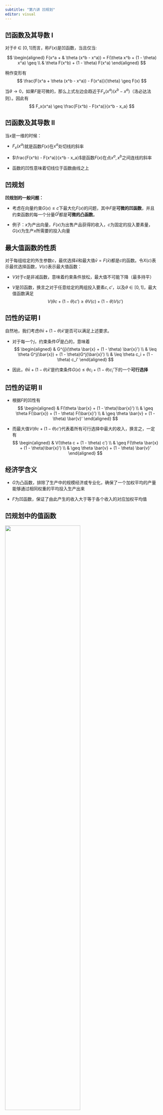 ```yaml
---
subtitle: "第六讲 凹规划"
editor: visual
---
```


## 凹函数及其导数 I

对于$\theta \in [0,1]$而言，称$F(x)$是凹函数，当且仅当:

$$
\begin{aligned}
F(x^a + & \theta (x^b - x^a)) = F(\theta x^b + (1 - \theta) x^a) \geq \\
& \theta F(x^b) + (1 - \theta) F(x^a)
\end{aligned}
$$

稍作变形有 $$
\frac{F(x^a + \theta (x^b - x^a)) - F(x^a)}{\theta} \geq F(x)
$$

当$\theta \rightarrow 0$，如果$F$是可微的，那么上式左边会趋近于$F_x(x^a)(x^b - x^a)$（洛必达法则）。因此有
$$
F_x(x^a) \geq \frac{F(x^b) - F(x^a)}{x^b - x_a}
$$

## 凹函数及其导数 II

当$x$是一维的时候：

-   $F_x(x^a)$就是函数$F(x)$在$x^a$处切线的斜率

-   $\frac{F(x^b) - F(x^a)}{x^b - x_a}$是函数$F(x)$在点$x^a, x^b$之间连线的斜率

-   函数的凹性意味着切线位于函数曲线之上

## 凹规划

**凹规划的一般问题：**

-   考虑在向量约束$G(x) \leq c$下最大化$F(x)$的问题，其中$F$是**可微的凹函数**，并且约束函数的每一个分量$G^j$都是**可微的凸函数**。

-   例子：$x$为产出向量，$F(x)$为出售产品获得的收入，$c$为固定的投入要素量，$G(x)$为生产$x$所需要的投入向量

## 最大值函数的性质

对于每组给定的外生参数$c$，最优选择$\bar{x}$和最大值$\bar{v} = F(\bar{x})$都是$c$的函数。令$X(c)$表示最优选择函数，$V(c)$表示最大值函数：

-   $V$对于$c$是非减函数，意味着约束条件放松，最大值不可能下降（最多持平）

-   $V$是凹函数，换言之对于任意给定的两组投入要素$c, c'$，以及$\theta \in [0,1]$，最大值函数满足
    $$
    V(\theta c + (1 - \theta) c') \geq \theta V(c) + (1 - \theta) V(c')
    $$

## 凹性的证明 I

自然地，我们考虑$\theta \bar{x} + (1 - \theta) \bar{x}'$是否可以满足上述要求。

-   对于每一个$j$，约束条件$G^j$是凸的，意味着 $$
    \begin{aligned}
    & G^{j}(\theta \bar{x} + (1 - \theta) \bar{x}') \\
    & \leq \theta G^j(\bar{x}) + (1 - \theta)G^j(\bar{x}') \\
    & \leq \theta c_i + (1 - \theta) c_i'
    \end{aligned}
    $$

-   因此，$\theta \bar{x} + (1 - \theta) \bar{x}'$是约束条件$G(x) \leq \theta c_i + (1 - \theta) c_i'$下的一个**可行选择**

## 凹性的证明 II

-   根据$F$的凹性有 $$
    \begin{aligned}
    & F(\theta \bar{x} + (1 - \theta)\bar{x}') \\
    & \geq \theta F(\bar{x}) + (1 - \theta) F(\bar{x}') \\
    & \geq \theta \bar{v} + (1 - \theta) \bar{v}'
    \end{aligned}
    $$

-   而最大值$V(\theta c + (1 - \theta) c')$代表着所有可行选择中最大的收入，换言之，一定有
    $$
    \begin{aligned}
    & V(\theta c + (1 - \theta) c') \\
    & \geq F(\theta \bar{x} + (1 - \theta)\bar{x}') \\
    & \geq \theta \bar{v} + (1 - \theta) \bar{v}'
    \end{aligned}
    $$

## 经济学含义

-   $G$为凸函数，排除了生产中的规模经济或专业化，确保了一个加权平均的产量能够通过相同权重的平均投入生产出来

-   $F$为凹函数，保证了由此产生的收入大于等于各个收入的对应加权平均值

## 凹规划中的值函数

![](pic/figure_7_1.png){fig-align="center" width="70%"}

## 分离性质

-   集合A是所有满足$v \leq V(c)$的点$(c, v)$的集合，意味着使用投入向量$c$进行生产，生产出的产品至少能带来$v$的收入

-   在集合A中选择一点$(c^*, v^*)$，使得$v^* = V(c^*)$，这必然是一个边界点

-   集合B是所有满足$c \leq c^*$和$v \geq v^*$的点$(c, v)$的集合

分离超平面： $$
\epsilon v - \lambda c = b = \epsilon v^* - \lambda c^*
$$ 其中$\epsilon$是一个标量，$\lambda$是一个m维向量，且满足 $$
\epsilon v - \lambda c
\begin{cases}
\leq b, & \forall (c,v) \in A \\
\geq b, & \forall (c,v) \in B
\end{cases}
$$

## 约束规格

![](pic/figure_7_2.png){fig-align="center" width="400"}

## 斯拉特条件

斯拉特条件：集合A至少存在一个内点$x_0$使得$G(x_0) \ll c^*$，即$x_0$满足所有约束条件且严格不等式成立

**证明思路：** - 假设存在$x_0$满足所有约束严格不等式 -
当$\epsilon = 0$时推导矛盾 - 得出结论$\epsilon > 0$

关键等式： $$
\lambda(G(x_0) - c^*) = \sum_{i=1}^m \lambda_i(G^i(x_0) - c_i^*) < 0
$$

## 影子价格

-   令$\epsilon = 1$，则$\lambda$解释为投入要素的影子价格

-   最大值函数$V$的可微性导致$\lambda = V_c(c^*)$

-   当$V$不可微时，存在双边不等式： $$
    V_i^- \geq \lambda_i \geq V_i^+
    $$

## 一般化的边际产品

![](pic/figure_7_3.png){fig-align="center" width="70%"}

## 选择变量

通过分离定理推导关键不等式： $$
F(\bar{x}) - \lambda G(\bar{x}) \leq V(c) - \lambda c
$$

结合互补松弛条件： -
对于每个约束$i$，$\lambda_i[c_i - G^i(\bar{x})] = 0$ -
要么$\lambda_i = 0$，要么$G^i(\bar{x}) = c_i$

## 凹规划的必要条件

若$\bar{x}$是凹规划问题的最优解，存在向量$\lambda$满足：

-   $\bar{x}$在无约束下最大化$F(x) - \lambda G(x)$

-   $\lambda \geq 0$且满足互补松弛条件

-   可微情形下的一阶条件： $$
    F_{x}(\bar{x}) - \lambda G_{x}(\bar{x}) = 0
    $$

## 凸规划的充分条件 I

若$\bar{x}$满足：

-   最大化$F(x) - \lambda G(x)$

-   满足互补松弛条件

则对任意可行$x$有： $$
F(\bar{x}) \geq F(x)
$$

利用凹函数性质： $$
[F(x) - \lambda G(x)] - [F(\bar{x}) - \lambda G(\bar{x})] \leq 0
$$

## 凹规划的充分条件 II

若$\bar{x}$和$\lambda$满足以下条件：

-   $\bar{x}$在无约束的情况下最大化了$F(x) - \lambda G(x)$

-   $\lambda \geq 0$和$G(\bar{x}) \leq c$满足互补松弛条件

那么$\bar{x}$在约束$G(x) \geq c$下最大化$F(x)$。如果$(F - \lambda G)$是凹函数，那么
$$
F(x) - \lambda G(x) \leq F(\bar{x}) -\lambda G(\bar{x})
$$ 也意味着条件(i)成立。

## 拟凹规划 ($F$拟凹，$G$为线性函数)

如果$F$为拟凹函数，那么 $$
\begin{aligned}
F((1 - \theta) x^a + \theta x^b) \geq \min(F(x^a), F(x^b))
\end{aligned}
$$

假定$F(x^b) \geq F(x^a)$，那么 $$
F(x^a + \theta(x^b - x^a)) \geq F(x^a)
$$

将上式看作关于$\theta$的函数： $$
h(\theta) \geq h(0), \quad \forall \theta \in [0,1]
$$

通过链式法则推导： $$
\begin{aligned}
h'(\theta) &= F_x(x^a + \theta (x^b - x^a))(x^b - x^a) \\
h'(0) &= F_x(x^a)(x^b - x^a) \geq 0
\end{aligned}
$$

## 拟凹规划 II

考虑在线性约束$px \leq b$下最大化$F(x)$，最优解必要条件为： $$
F_x(\bar{x}) - \lambda p = 0
$$

**充分性证明：**
对任意满足$F(x) > F(\bar{x}) \equiv \bar{v}$的$x$，取$x^a = \bar{x}$和$x^b = x$，由拟凹性可得：
$$
F_x(\bar{x})(x - \bar{x}) \geq 0
$$

## 拟凹规划 III

结合必要条件推导： $$
p(x - \bar{x}) \geq 0 \Rightarrow px \geq p\bar{x}
$$

反证结论：

-   若$px = p\bar{x}$，则$x$在满足约束下得到更大$F$，矛盾

-   故必有$px > p\bar{x}$，即$x$不可行
